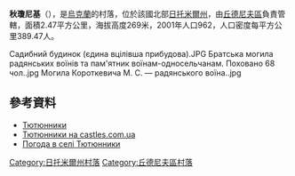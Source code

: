 {{coord|50|1|41|N|28|13|56|E|scale:30000|display=title}}

'''秋瓊尼基'''（{{lang-uk|Тютюнники}}），是[[烏克蘭|烏克蘭]]的村落，位於該國北部[[日托米爾州|日托米爾州]]，由[[丘德尼夫區|丘德尼夫區]]負責管轄，面積2.47平方公里，海拔高度269米，2001年人口962，人口密度每平方公里389.47人。

<gallery>
Садибний будинок (єдина вцілівша прибудова).JPG
Братська могила радянських воїнів та пам'ятник воїнам-односельчанам. Поховано 68 чол..jpg
Могила Короткевича М. С. — радянського воїна..jpg
</gallery>

==參考資料==
* [http://w1.c1.rada.gov.ua/pls/z7502/A005?rdat1=28.08.2012&rf7571=10926 Тютюнники]
* [http://www.castles.com.ua/tiutiunnyky.html Тютюнники на castles.com.ua] {{Wayback|url=http://www.castles.com.ua/tiutiunnyky.html |date=20210116061040 }}
* [http://weather.in.ua/ua/zhitomirskaja/26706 Погода в селі Тютюнники] {{Wayback|url=http://weather.in.ua/ua/zhitomirskaja/26706 |date=20170817130136 }}

{{DEFAULTSORT:Тютюнники}}
[[Category:日托米爾州村落|Category:日托米爾州村落]]
[[Category:丘德尼夫區村落|Category:丘德尼夫區村落]]


{{Zhytomyr-geo-stub}}